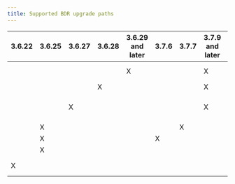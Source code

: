 ```yaml
---
title: Supported BDR upgrade paths
---
```


| 3.6.22 | 3.6.25 | 3.6.27 | 3.6.28 | 3.6.29 and later | 3.7.6 | 3.7.7 | 3.7.9 and later | Target BDR Version(s) |
| ------ | ------ | ------ | ------ | ---------------- | ----- | ----- | --------------- | --------------------- |
|        |        |        |        | X                |       |       | X               | 3.7.14-3.7.17         |
|        |        |        | X      |                  |       |       | X               | 3.7.13                |
|        |        | X      |        |                  |       |       | X               | 3.7.11 and 3.7.12       |
|        | X      |        |        |                  |       | X     |                 | 3.7.8                 |
|        | X      |        |        |                  | X     |       |                 | 3.7.7                 |
|        | X      |        |        |                  |       |       |                 | 3.7.6                 |
| X      |        |        |        |                  |       |       |                 | 3.7.4 and 3.7.5         |
